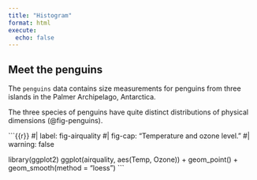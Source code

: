 ```yaml
---
title: "Histogram"
format: html
execute:
  echo: false
---
```


## Meet the penguins

The `penguins` data contains size measurements for 
penguins from three islands in the Palmer Archipelago, 
Antarctica.

The three species of penguins have quite distinct 
distributions of physical dimensions (@fig-penguins).

```{{r}}
#| label: fig-airquality
#| fig-cap: "Temperature and ozone level."
#| warning: false

library(ggplot2)
ggplot(airquality, aes(Temp, Ozone)) + 
  geom_point() + 
  geom_smooth(method = "loess")
```
